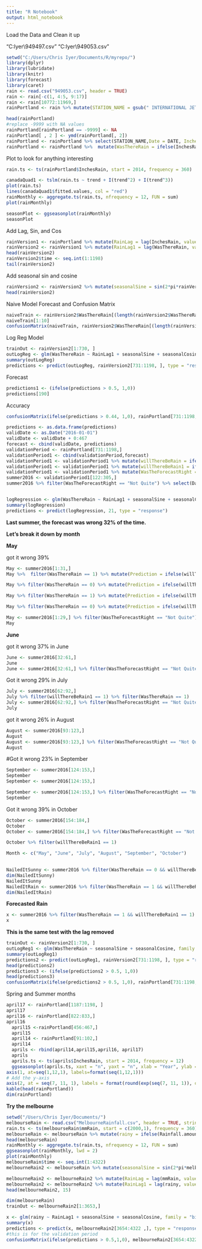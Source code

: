 ```yaml
---
title: "R Notebook"
output: html_notebook
---
```


Load the Data and Clean it up

"C:\Users\Chris Iyer\Downloads\949497.csv"
"C:\Users\Chris Iyer\Downloads\949053.csv"
```r
setwd("C:/Users/Chris Iyer/Documents/R/myrepo/")
library(dplyr)
library(lubridate)
library(knitr)
library(forecast)
library(caret)
rain <- read.csv("949053.csv", header = TRUE)
rain <- rain[-c(1, 4:5, 9:17)]
rain <- rain[10772:11969,]
rainPortland <- rain %>% mutate(STATION_NAME = gsub(" INTERNATIONAL JETPORT ME US", "", STATION_NAME))

head(rainPortland)
#replace -9999 with NA values
rainPortland[rainPortland == -9999] <- NA
rainPortland[ , 2 ] <- ymd(rainPortland[, 2])
rainPortland <- rainPortland %>% select(STATION_NAME,Date = DATE, InchesRain = PRCP, SnowDepth = SNWD, Snow = SNOW)
rainPortland <- rainPortland %>%  mutate(WasThereRain = ifelse(InchesRain > 0, 1,0))

```

Plot to look for anything interesting

```r
rain.ts <- ts(rainPortland$InchesRain, start = 2014, frequency = 360)

canadaQuad1 <- tslm(rain.ts ~ trend + I(trend^2) + I(trend^3))
plot(rain.ts)
lines(canadaQuad1$fitted.values, col = "red")
rainMonthly <- aggregate.ts(rain.ts, nfrequency = 12, FUN = sum)
plot(rainMonthly)

seasonPlot <- ggseasonplot(rainMonthly)
seasonPlot

```

Add Lag, Sin, and Cos

```r
rainVersion1 <- rainPortland %>% mutate(RainLag = lag(InchesRain, value = 1))
rainVersion2 <- rainVersion1 %>% mutate(RainLag1 = lag(WasThereRain, value = 1))
head(rainVersion2)
rainVersion2$time <- seq.int(1:1198)
tail(rainVersion2)

```

Add seasonal sin and cosine

```r
rainVersion2 <- rainVersion2 %>% mutate(seasonalSine = sin(2*pi*rainVersion2$time/365.25), seasonalCosine = cos(2*pi*rainVersion2$time/365.25))
head(rainVersion2)


```


Naive Model Forecast and Confusion Matrix

```r
naiveTrain <- rainVersion2$WasThereRain[(length(rainVersion2$WasThereRain) - 1 - 467) : (length(rainVersion2$WasThereRain)- 1)]
naiveTrain[1:10]
confusionMatrix(naiveTrain, rainVersion2$WasThereRain[(length(rainVersion2$WasThereRain) - 467) : length(rainVersion2$WasThereRain)], positive = c("1"))
```



Log Reg Model

```r
trainOut <- rainVersion2[1:730, ]
outLogReg <- glm(WasThereRain ~ RainLag1 + seasonalSine + seasonalCosine, family = "binomial", data = trainOut)
summary(outLogReg)
predictions <- predict(outLogReg, rainVersion2[731:1198, ], type = "response")
```




Forecast 

```r
predictions1 <- (ifelse(predictions > 0.5, 1,0))
predictions[190]
```

Accuracy

```r
confusionMatrix(ifelse(predictions > 0.44, 1,0), rainPortland[731:1198, ]$WasThereRain, positive = c("1"))
```


```r
predictions <- as.data.frame(predictions)
validDate <- as.Date("2016-01-01")
validDate <- validDate + 0:467
forecast <- cbind(validDate, predictions)
validationPeriod <- rainPortland[731:1198,]
validationPeriod1 <- cbind(validationPeriod,forecast)
validationPeriod1 <- validationPeriod1 %>% mutate(willThereBeRain = ifelse(predictions > 0.5, "Yes", "No"))
validationPeriod1 <- validationPeriod1 %>% mutate(willThereBeRain1 = ifelse(predictions > 0.5, 1, 0))
validationPeriod1 <- validationPeriod1 %>% mutate(WasTheForecastRight = ifelse(WasThereRain == willThereBeRain1, "Yes, Correct", "Not Quite"))
summer2016 <- validationPeriod1[122:305,]
summer2016 %>% filter(WasTheForecastRight == "Not Quite") %>% select(Date, WasTheForecastRight, WasThereRain, willThereBeRain1, InchesRain)
```



```r

```


```r
logRegression <- glm(WasThereRain ~ RainLag1 + seasonalSine + seasonalCosine, family = "binomial", data = rainVersion2)
summary(logRegression)
predictions <- predict(logRegression, 21, type = "response")
```



**Last summer, the forecast was wrong 32% of the time.**

**Let's break it down by month**

**May**

got it wrong 39%

```r
May <- summer2016[1:31,]
May %>%  filter(WasThereRain == 1) %>% mutate(Prediction = ifelse(willThereBeRain1 == 1, "Predicted Rain Correctly", "Predicted Sun, But it Rained")) %>% select(Date, WasTheForecastRight, Prediction )

```

```r
May %>% filter(WasThereRain == 0) %>% mutate(Prediction = ifelse(willThereBeRain1 == 0, "Predicted Sun Correctly", "Predicted Sun, but it rained"))%>% select(Date, WasTheForecastRight, Prediction )
```


```r
May %>% filter(WasThereRain == 1) %>% mutate(Prediction = ifelse(willThereBeRain1 == 0, "Predicted Sun, but it rained", "Predicted Rain Correctly"))%>% select(Date, WasTheForecastRight, Prediction )
```

```r
May %>% filter(WasThereRain == 0) %>% mutate(Prediction = ifelse(willThereBeRain == 1, "Predicted rain, but it was sunny", "Predicted sun correctly") )%>% select(Date, WasTheForecastRight, Prediction )

```

```r
May <- summer2016[1:29,] %>% filter(WasTheForecastRight == "Not Quite") %>% select(Date, WasThereRain, willThereBeRain1,  WasTheForecastRight)
May
```

**June**

got it wrong 37% in June

```r
June <- summer2016[32:61,]
June
June <- summer2016[32:61,] %>% filter(WasTheForecastRight == "Not Quite") %>% select(Date, WasThereRain, WasTheForecastRight)
```

Got it wrong 29% in July

```r
July <- summer2016[62:92,]
July %>% filter(willThereBeRain1 == 1) %>% filter(WasThereRain == 1)
July <- summer2016[62:92,] %>% filter(WasTheForecastRight == "Not Quite") %>% select(Date, WasThereRain, WasTheForecastRight)
July
```


got it wrong 26% in August


```r
August <- summer2016[93:123,] 
August
August <- summer2016[93:123,] %>% filter(WasTheForecastRight == "Not Quite") %>% select(Date, WasThereRain, WasTheForecastRight)
August
```

#Got it wrong 23% in September

```r
September <- summer2016[124:153,]
September
September <- summer2016[124:153,]

September <- summer2016[124:153,] %>% filter(WasTheForecastRight == "Not Quite") %>% select(Date, WasThereRain, WasTheForecastRight)
September

```

Got it wrong 39% in October

```r
October <- summer2016[154:184,]
October
October <- summer2016[154:184,] %>% filter(WasTheForecastRight == "Not Quite") %>% select(Date, WasThereRain, WasTheForecastRight)

October %>% filter(willThereBeRain1 == 1)
```


```r
Month <- c("May", "June", "July", "August", "September", "October")

 
NailedItSunny <- summer2016 %>% filter(WasThereRain == 0 && willThereBeRain1 == 0) 
dim(NailedItSunny)
NailedItSunny
NailedItRain <- summer2016 %>% filter(WasThereRain == 1 && willThereBeRain1 == 1)
dim(NailedItRain)
```


**Forecasted Rain**

```r
x <- summer2016 %>% filter(WasThereRain == 1 && willThereBeRain1 == 1) %>% select(Date, WasThereRain, willThereBeRain1, WasTheForecastRight)
x
```
**This is the same test with the lag removed**
```r
trainOut <- rainVersion2[1:730, ]
outLogReg1 <- glm(WasThereRain ~ seasonalSine + seasonalCosine, family = "binomial", data = trainOut)
summary(outLogReg1)
predictions2 <- predict(outLogReg1, rainVersion2[731:1198, ], type = "response")
head(predictions2)
predictions3 <- (ifelse(predictions2 > 0.5, 1,0))
head(predictions3)
confusionMatrix(ifelse(predictions2 > 0.5, 1,0), rainPortland[731:1198, ]$WasThereRain, positive = c("1"))
```

Spring and Summer months

```r
april17 <- rainPortland[1187:1198, ]
april17
april16 <- rainPortland[822:833,]
april16
  april15 <-rainPortland[456:467,] 
  april15
  april14 <- rainPortland[91:102,] 
  april14
  aprils <- rbind(april14,april15,april16, april17)
  aprils
  aprils.ts <- ts(aprils$InchesRain, start = 2014, frequency = 12)
  ggseasonplot(aprils.ts, xaxt = "n", yaxt = "n", xlab = "Year", ylab = "Souvenir Sales (thousands)", main = "Daily Rain")
axis(1, at=seq(1,12,1), labels=format(seq(1,12,1)))
# Add the y-axis
axis(2, at = seq(7, 11, 1), labels = format(round(exp(seq(7, 11, 1)), digits = 0), las = 2))
kable(head(rainPortland))
dim(rainPortland)
```


**Try the melbourne**

```r
setwd("/Users/Chris Iyer/Documents/")
melbourseRain <- read.csv("MelbourneRainfall.csv", header = TRUE, stringsAsFactors = FALSE)
rain.ts <- ts(melbourseRain$mmRain, start = c(2000,1), frequency = 360)
melbourseRain <- melbourseRain %>% mutate(rainy = ifelse(Rainfall.amount..millimetres. > 0, 1,0)) %>% rename(mmRain = Rainfall.amount..millimetres.)
head(melbourseRain)
rainMonthly <- aggregate.ts(rain.ts, nfrequency = 12, FUN = sum)
ggseasonplot(rainMonthly, lwd = 2)
plot(rainMonthly)
melbourseRain$time <- seq.int(1:4322)
melbourneRain2 <- melbourseRain %>% mutate(seasonalSine = sin(2*pi*melbourseRain$time/365.25), seasonalCosine = cos(2*pi*melbourseRain$time/365.25))

melbourneRain2 <- melbourneRain2 %>% mutate(RainLag = lag(mmRain, value = 1))
melbourneRain2 <- melbourneRain2 %>% mutate(RainLag1 = lag(rainy, value = 1))
head(melbourneRain2, 15)

dim(melbourseRain)
trainOut <- melbourneRain2[1:3653,]

x <- glm(rainy ~ RainLag1 + seasonalSine + seasonalCosine, family = "binomial", data = trainOut )
summary(x)
predictions <- predict(x, melbourneRain2[3654:4322 ,], type = "response")
#this is for the validation period
confusionMatrix(ifelse(predictions > 0.5,1,0), melbourneRain2[3654:4322, ]$RainLag1, positive = c("1"))
```

